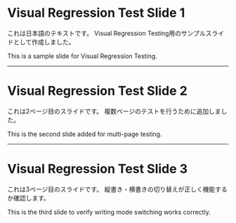 # Visual Regression Test Slide 1

<div className="wrapper">

これは日本語のテキストです。
Visual Regression Testing用のサンプルスライドとして作成しました。

This is a sample slide for Visual Regression Testing.

</div>

---

# Visual Regression Test Slide 2

<div className="wrapper">

これは2ページ目のスライドです。
複数ページのテストを行うために追加しました。

This is the second slide added for multi-page testing.

</div>

---

# Visual Regression Test Slide 3

<div className="wrapper">

これは3ページ目のスライドです。
縦書き・横書きの切り替えが正しく機能するか確認します。

This is the third slide to verify writing mode switching works correctly.

</div>
